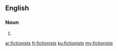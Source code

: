 ==English==

===Noun===
{{head|en|plural}}

# {{plural of|fictionist|lang=en|nocat=1}}

[[ar:fictionists]]
[[fr:fictionists]]
[[ku:fictionists]]
[[my:fictionists]]